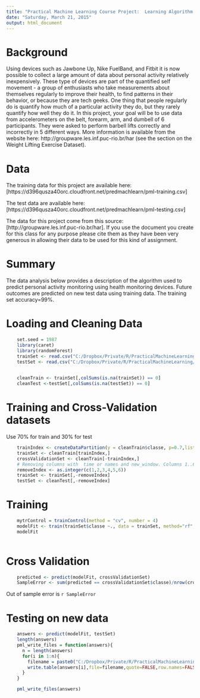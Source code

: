 ```yaml
---
title: "Practical Machine Learning Course Project:  Learning Algorithm for Personal Activity Monitoring"
date: "Saturday, March 21, 2015"
output: html_document
---
```

#   Background
Using devices such as Jawbone Up, Nike FuelBand, and Fitbit it is now possible to collect a large amount of data about personal activity relatively inexpensively. These type of devices are part of the quantified self movement - a group of enthusiasts who take measurements about themselves regularly to improve their health, to find patterns in their behavior, or because they are tech geeks. One thing that people regularly do is quantify how much of a particular activity they do, but they rarely quantify how well they do it. In this project, your goal will be to use data from accelerometers on the belt, forearm, arm, and dumbell of 6 participants. They were asked to perform barbell lifts correctly and incorrectly in 5 different ways. More information is available from the website here: http://groupware.les.inf.puc-rio.br/har (see the section on the Weight Lifting Exercise Dataset).

#   Data
The training data for this project are available here: [https://d396qusza40orc.cloudfront.net/predmachlearn/pml-training.csv]

The test data are available here: [https://d396qusza40orc.cloudfront.net/predmachlearn/pml-testing.csv]

The data for this project come from this source: [http://groupware.les.inf.puc-rio.br/har]. If you use the document you create for this class for any purpose please cite them as they have been very generous in allowing their data to be used for this kind of assignment.

#   Summary

The data analysis below provides a description of the algorithm used to predict personal activity monitoring using health monitoring devices. Future outcomes are predicted on new test data using training data. The training set accuracy=99%.

#   Loading and Cleaning Data

```r
    set.seed = 1987
    library(caret)
    library(randomForest)
    trainSet <- read.csv("C:/Dropbox/Private/R/PracticalMachineLearning/pml-training.csv", na.strings=c("NA",""))
    testSet <- read.csv("C:/Dropbox/Private/R/PracticalMachineLearning/pml-testing.csv", na.strings=c("NA",""))
    

    cleanTrain <- trainSet[,colSums(is.na(trainSet)) == 0]
    cleanTest <-testSet[,colSums(is.na(testSet)) == 0]
```

#   Training and Cross-Validation datasets
Use 70% for train and 30% for test

```r
    trainIndex <- createDataPartition(y = cleanTrain$classe, p=0.7,list=FALSE)
    trainSet <- cleanTrain[trainIndex,]
    crossValidationSet <- cleanTrain[-trainIndex,]
    # Removing columns with  time or names and new_window. Columns 1..6
    removeIndex <- as.integer(c(1,2,3,4,5,6))
    trainSet <- trainSet[,-removeIndex]
    testSet <- cleanTest[,-removeIndex]
```

#   Training
```r
    mytrControl = trainControl(method = "cv", number = 4)
    modelFit <- train(trainSet$classe ~., data = trainSet, method="rf", trControl = mytrControl)
    modelFit
    
```

#   Cross Validation
```r
    predicted <- predict(modelFit, crossValidationSet)
    SampleError <- sum(predicted == crossValidationSet$classe)/nrow(crossValidationSet)
```

Out of sample error is `r SampleError`

#   Testing on new data
```r
    answers <- predict(modelFit, testSet)
    length(answers)
    pml_write_files = function(answers){
      n = length(answers)
      for(i in 1:n){
        filename = paste0("C:/Dropbox/Private/R/PracticalMachineLearning/problem_id_",i,".txt")
        write.table(answers[i],file=filename,quote=FALSE,row.names=FALSE,col.names=FALSE)
      }
    }
```

```r
    pml_write_files(answers)
```

